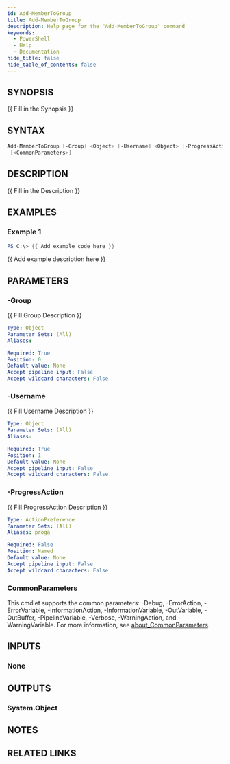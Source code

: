 ```yaml
---
id: Add-MemberToGroup
title: Add-MemberToGroup
description: Help page for the "Add-MemberToGroup" command
keywords:
  - PowerShell
  - Help
  - Documentation
hide_title: false
hide_table_of_contents: false
---
```


## SYNOPSIS

\{\{ Fill in the Synopsis \}\}

## SYNTAX

```powershell
Add-MemberToGroup [-Group] <Object> [-Username] <Object> [-ProgressAction <ActionPreference>]
 [<CommonParameters>]
```

## DESCRIPTION

\{\{ Fill in the Description \}\}

## EXAMPLES

### Example 1

```powershell
PS C:\> {{ Add example code here }}
```

\{\{ Add example description here \}\}

## PARAMETERS

### -Group

\{\{ Fill Group Description \}\}

```yaml
Type: Object
Parameter Sets: (All)
Aliases:

Required: True
Position: 0
Default value: None
Accept pipeline input: False
Accept wildcard characters: False
```

### -Username

\{\{ Fill Username Description \}\}

```yaml
Type: Object
Parameter Sets: (All)
Aliases:

Required: True
Position: 1
Default value: None
Accept pipeline input: False
Accept wildcard characters: False
```

### -ProgressAction

\{\{ Fill ProgressAction Description \}\}

```yaml
Type: ActionPreference
Parameter Sets: (All)
Aliases: proga

Required: False
Position: Named
Default value: None
Accept pipeline input: False
Accept wildcard characters: False
```

### CommonParameters

This cmdlet supports the common parameters: -Debug, -ErrorAction, -ErrorVariable, -InformationAction, -InformationVariable, -OutVariable, -OutBuffer, -PipelineVariable, -Verbose, -WarningAction, and -WarningVariable. For more information, see [about_CommonParameters](http://go.microsoft.com/fwlink/?LinkID=113216).

## INPUTS

### None

## OUTPUTS

### System.Object

## NOTES

## RELATED LINKS
